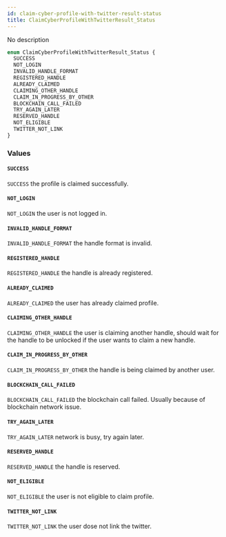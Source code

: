 ```yaml
---
id: claim-cyber-profile-with-twitter-result-status
title: ClaimCyberProfileWithTwitterResult_Status
---
```



No description

```graphql
enum ClaimCyberProfileWithTwitterResult_Status {
  SUCCESS
  NOT_LOGIN
  INVALID_HANDLE_FORMAT
  REGISTERED_HANDLE
  ALREADY_CLAIMED
  CLAIMING_OTHER_HANDLE
  CLAIM_IN_PROGRESS_BY_OTHER
  BLOCKCHAIN_CALL_FAILED
  TRY_AGAIN_LATER
  RESERVED_HANDLE
  NOT_ELIGIBLE
  TWITTER_NOT_LINK
}
```


### Values

#### `SUCCESS` 

`SUCCESS` the profile is claimed successfully.


#### `NOT_LOGIN` 

`NOT_LOGIN` the user is not logged in.


#### `INVALID_HANDLE_FORMAT` 

`INVALID_HANDLE_FORMAT` the handle format is invalid.


#### `REGISTERED_HANDLE` 

`REGISTERED_HANDLE` the handle is already registered.


#### `ALREADY_CLAIMED` 

`ALREADY_CLAIMED` the user has already claimed profile.


#### `CLAIMING_OTHER_HANDLE` 

`CLAIMING_OTHER_HANDLE` the user is claiming another handle, should wait for the handle to be unlocked if the user wants to claim a new handle.


#### `CLAIM_IN_PROGRESS_BY_OTHER` 

`CLAIM_IN_PROGRESS_BY_OTHER` the handle is being claimed by another user.


#### `BLOCKCHAIN_CALL_FAILED` 

`BLOCKCHAIN_CALL_FAILED` the blockchain call failed. Usually because of blockchain network issue.


#### `TRY_AGAIN_LATER` 

`TRY_AGAIN_LATER` network is busy, try again later.


#### `RESERVED_HANDLE` 

`RESERVED_HANDLE` the handle is reserved.


#### `NOT_ELIGIBLE` 

`NOT_ELIGIBLE` the user is not eligible to claim profile.


#### `TWITTER_NOT_LINK` 

`TWITTER_NOT_LINK` the user dose not link the twitter.




